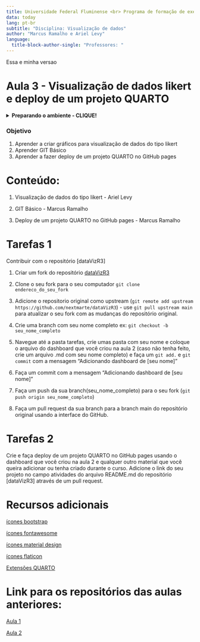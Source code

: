 ```yaml
---
title: Universidade Federal Fluminense <br> Programa de formação de executivos <br> Ciência de dados
data: today
lang: pt-br
subtitle: "Disciplina: Visualização de dados"
author: "Marcus Ramalho e Ariel Levy"
language: 
  title-block-author-single: "Professores: "
---
```

Essa e minha versao

# Aula 3 - Visualização de dados likert e deploy de um projeto QUARTO

<details>

<summary>**Preparando o ambiente - CLIQUE!** </summary>

[CLIQUE AQUI PARA BAIXAR O GIT BASH](https://git-scm.com/downloads)

No git bash, execute os seguintes comandos:

```bash

git config --global user.name "Seu_Nome"

git config --global user.email "Se_email"

```

[CLIQUE AQUI PARA CRIAR UMA CONTA NO GITHUB](https://github.com)

</details>

### Objetivo

1.  Aprender a criar gráficos para visualização de dados do tipo likert
2.  Aprender GIT Básico
3.  Aprender a fazer deploy de um projeto QUARTO no GitHub pages

# Conteúdo:

1.  Visualização de dados do tipo likert - Ariel Levy

2.  GIT Básico - Marcus Ramalho

3.  Deploy de um projeto QUARTO no GitHub pages - Marcus Ramalho



# Tarefas 1

Contribuir com o repositório [dataVizR3]

1. Criar um fork do repositório [dataVizR3](https://github.com/nextmarte/dataVizR3)

2. Clone o seu fork para o seu computador `git clone endereco_do_seu_fork`

3. Adicione o repositorio original como upstream (`git remote add upstream https://github.com/nextmarte/dataVizR3`) - use `git pull upstream main` para atualizar o seu fork com as mudanças do repositório original.

4. Crie uma branch com seu nome completo ex: `git checkout -b seu_nome_completo`

5. Navegue até a pasta tarefas, crie umas pasta com seu nome e coloque o arquivo do dashboard que você criou na aula 2 (caso não tenha feito, crie um arquivo .md com seu nome completo) e faça um `git add.` e `git commit` com a mensagem "Adicionando dashboard de [seu nome]"

6. Faça um commit com a mensagem "Adicionando dashboard de [seu nome]"

7. Faça um push da sua branch(seu_nome_completo) para o seu fork (`git push origin seu_nome_completo`)
8. Faça um pull request da sua branch para a branch main do repositório original usando a interface do GitHub.

# Tarefas 2

Crie e faça deploy de um projeto QUARTO no GitHub pages usando o dashboard que você criou na aula 2 e qualquer outro material que você queira adicionar ou tenha criado durante o curso. Adicione o link do seu projeto no campo atividades do arquivo README.md do repositório [dataVizR3] através de um pull request. 

# Recursos adicionais

[ícones bootstrap](https://icons.getbootstrap.com/)

[ícones fontawesome](https://fontawesome.com/v5.15/icons?d=gallery&p=2)

[ícones material design](https://material.io/resources/icons/?style=baseline)

[ícones flaticon](https://www.flaticon.com/)

[Extensões QUARTO]([httpsquartoknows.com/extensions](https://quarto.org/docs/extensions/listing-filters.html))

# Link para os repositórios das aulas anteriores:

[Aula 1](https://github.com/nextmarte/dataVizR) 

[Aula 2](https://github.com/nextmarte/dataVizR2)